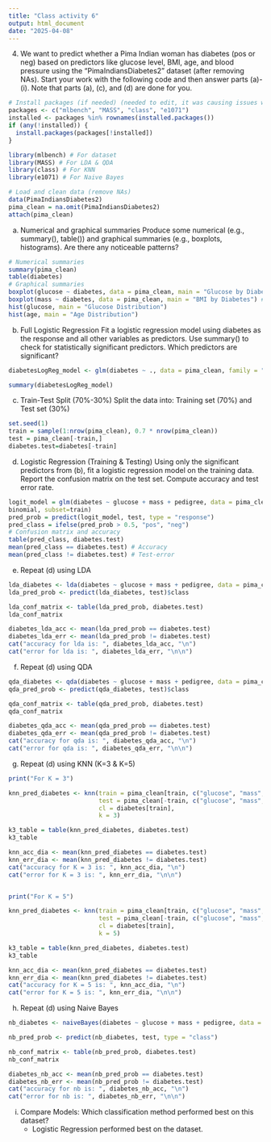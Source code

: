 ```yaml
---
title: "Class activity 6"
output: html_document
date: "2025-04-08"
---
```


(4) We want to predict whether a Pima Indian woman has diabetes (pos or neg) based on predictors like glucose
level, BMI, age, and blood pressure using the “PimaIndiansDiabetes2” dataset (after removing NAs). Start your
work with the following code and then answer parts (a)-(i). Note that parts (a), (c), and (d) are done for you.
```r
# Install packages (if needed) (needed to edit, it was causing issues when knitting)
packages <- c("mlbench", "MASS", "class", "e1071")
installed <- packages %in% rownames(installed.packages())
if (any(!installed)) {
  install.packages(packages[!installed])
}

library(mlbench) # For dataset
library(MASS) # For LDA & QDA
library(class) # For KNN
library(e1071) # For Naive Bayes

# Load and clean data (remove NAs)
data(PimaIndiansDiabetes2)
pima_clean = na.omit(PimaIndiansDiabetes2)
attach(pima_clean)
```

(a) Numerical and graphical summaries
Produce some numerical (e.g., summary(), table()) and graphical summaries (e.g., boxplots, histograms). Are
there any noticeable patterns?
```r
# Numerical summaries
summary(pima_clean)
table(diabetes)
# Graphical summaries
boxplot(glucose ~ diabetes, data = pima_clean, main = "Glucose by Diabetes")
boxplot(mass ~ diabetes, data = pima_clean, main = "BMI by Diabetes") # Note: mass = BMI
hist(glucose, main = "Glucose Distribution")
hist(age, main = "Age Distribution")
```

b) Full Logistic Regression
Fit a logistic regression model using diabetes as the response and all other variables as predictors.
Use summary() to check for statistically significant predictors. Which predictors are significant?
```r
diabetesLogReg_model <- glm(diabetes ~ ., data = pima_clean, family = "binomial")

summary(diabetesLogReg_model)
```

(c) Train-Test Split (70%-30%)
Split the data into: Training set (70%) and Test set (30%)
```r
set.seed(1)
train = sample(1:nrow(pima_clean), 0.7 * nrow(pima_clean))
test = pima_clean[-train,]
diabetes.test=diabetes[-train]
```

(d) Logistic Regression (Training & Testing)
Using only the significant predictors from (b), fit a logistic regression model on the training data.
Report the confusion matrix on the test set.
Compute accuracy and test error rate.
```r
logit_model = glm(diabetes ~ glucose + mass + pedigree, data = pima_clean, family =
binomial, subset=train)
pred_prob = predict(logit_model, test, type = "response")
pred_class = ifelse(pred_prob > 0.5, "pos", "neg")
# Confusion matrix and accuracy
table(pred_class, diabetes.test)
mean(pred_class == diabetes.test) # Accuracy
mean(pred_class != diabetes.test) # Test-error
```

(e) Repeat (d) using LDA
```r
lda_diabetes <- lda(diabetes ~ glucose + mass + pedigree, data = pima_clean, subset = train)
lda_pred_prob <- predict(lda_diabetes, test)$class

lda_conf_matrix <- table(lda_pred_prob, diabetes.test)
lda_conf_matrix

diabetes_lda_acc <- mean(lda_pred_prob == diabetes.test)
diabetes_lda_err <- mean(lda_pred_prob != diabetes.test)
cat("accuracy for lda is: ", diabetes_lda_acc, "\n")
cat("error for lda is: ", diabetes_lda_err, "\n\n")
```

(f) Repeat (d) using QDA
```r
qda_diabetes <- qda(diabetes ~ glucose + mass + pedigree, data = pima_clean, subset = train)
qda_pred_prob <- predict(qda_diabetes, test)$class

qda_conf_matrix <- table(qda_pred_prob, diabetes.test)
qda_conf_matrix

diabetes_qda_acc <- mean(qda_pred_prob == diabetes.test)
diabetes_qda_err <- mean(qda_pred_prob != diabetes.test)
cat("accuracy for qda is: ", diabetes_qda_acc, "\n")
cat("error for qda is: ", diabetes_qda_err, "\n\n")
```

(g) Repeat (d) using KNN (K=3 & K=5)
```r
print("For K = 3")

knn_pred_diabetes <- knn(train = pima_clean[train, c("glucose", "mass", "pedigree")],
                         test = pima_clean[-train, c("glucose", "mass", "pedigree")],
                         cl = diabetes[train], 
                         k = 3)

k3_table = table(knn_pred_diabetes, diabetes.test)
k3_table

knn_acc_dia <- mean(knn_pred_diabetes == diabetes.test)
knn_err_dia <- mean(knn_pred_diabetes != diabetes.test)
cat("accuracy for K = 3 is: ", knn_acc_dia, "\n")
cat("error for K = 3 is: ", knn_err_dia, "\n\n")


print("For K = 5")

knn_pred_diabetes <- knn(train = pima_clean[train, c("glucose", "mass", "pedigree")],
                         test = pima_clean[-train, c("glucose", "mass", "pedigree")],
                         cl = diabetes[train], 
                         k = 5)

k3_table = table(knn_pred_diabetes, diabetes.test)
k3_table

knn_acc_dia <- mean(knn_pred_diabetes == diabetes.test)
knn_err_dia <- mean(knn_pred_diabetes != diabetes.test)
cat("accuracy for K = 5 is: ", knn_acc_dia, "\n")
cat("error for K = 5 is: ", knn_err_dia, "\n\n")
```

(h) Repeat (d) using Naive Bayes
```r
nb_diabetes <- naiveBayes(diabetes ~ glucose + mass + pedigree, data = pima_clean, subset = train)

nb_pred_prob <- predict(nb_diabetes, test, type = "class")

nb_conf_matrix <- table(nb_pred_prob, diabetes.test)
nb_conf_matrix

diabetes_nb_acc <- mean(nb_pred_prob == diabetes.test)
diabetes_nb_err <- mean(nb_pred_prob != diabetes.test)
cat("accuracy for nb is: ", diabetes_nb_acc, "\n")
cat("error for nb is: ", diabetes_nb_err, "\n\n")
```

(i) Compare Models: Which classification method performed best on this dataset?
    - Logistic Regression performed best on the dataset.